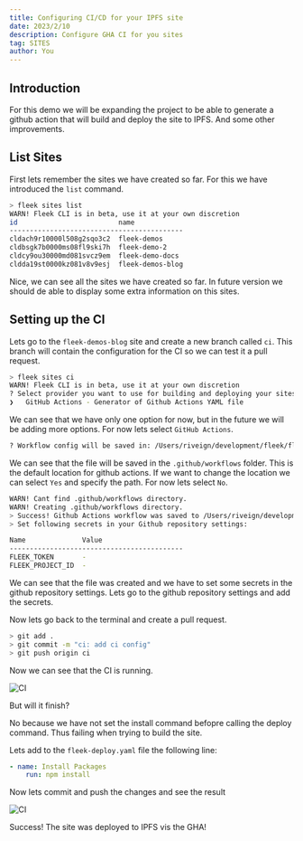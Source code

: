 ```yaml
---
title: Configuring CI/CD for your IPFS site
date: 2023/2/10
description: Configure GHA CI for you sites
tag: SITES
author: You
---
```


## Introduction

For this demo we will be expanding the project to be able to generate a github action that will build and deploy the site to IPFS.
And some other improvements.

## List Sites

First lets remember the sites we have created so far. For this we have introduced the `list` command.

```bash copy
> fleek sites list
WARN! Fleek CLI is in beta, use it at your own discretion
id                         name            
-------------------------------------------
cldach9r10000l508g2sqo3c2  fleek-demos     
cldbsgk7b0000ms08fl9ski7h  fleek-demo-2    
cldcy9ou30000md081svcz9em  fleek-demo-docs 
cldda19st0000kz081v8v9esj  fleek-demos-blog
```

Nice, we can see all the sites we have created so far. In future version we should de able to display some extra information on this sites.

## Setting up the CI

Lets go to the `fleek-demos-blog` site and create a new branch called `ci`. This branch will contain the configuration for the CI so we can test it a pull request.

```bash copy
> fleek sites ci
WARN! Fleek CLI is in beta, use it at your own discretion
? Select provider you want to use for building and deploying your sites › - Use arrow-keys. Return to submit.
❯   GitHub Actions - Generator of Github Actions YAML file
```

We can see that we have only one option for now, but in the future we will be adding more options. For now lets select `GitHub Actions`.

```bash copy
? Workflow config will be saved in: /Users/riveign/development/fleek/fleek-demo/fleek-demos-blog/.github/workflows/fleek-deploy.yaml. Would you like to specify a different path? › No / Yes
```

We can see that the file will be saved in the `.github/workflows` folder. This is the default location for github actions. If we want to change the location we can select `Yes` and specify the path. For now lets select `No`.

```bash copy
WARN! Cant find .github/workflows directory.
WARN! Creating .github/workflows directory.
> Success! Github Actions workflow was saved to /Users/riveign/development/fleek/fleek-demo/fleek-demos-blog/.github/workflows/fleek-deploy.yaml file.
> Set following secrets in your Github repository settings:

Name              Value                    
-------------------------------------------
FLEEK_TOKEN       - 
FLEEK_PROJECT_ID  -
```

We can see that the file was created and we have to set some secrets in the github repository settings. Lets go to the github repository settings and add the secrets.

Now lets go back to the terminal and create a pull request.

```bash copy
> git add .
> git commit -m "ci: add ci config"
> git push origin ci
```

Now we can see that the CI is running.

![CI](public/images/ci.png)

But will it finish?

No because we have not set the install command befopre calling the deploy command. Thus failing when trying to build the site.

Lets add to the `fleek-deploy.yaml` file the following line:

```yaml copy
- name: Install Packages
    run: npm install
```

Now lets commit and push the changes and see the result

![CI](public/images/ci-2.png)

Success! The site was deployed to IPFS vis the GHA!